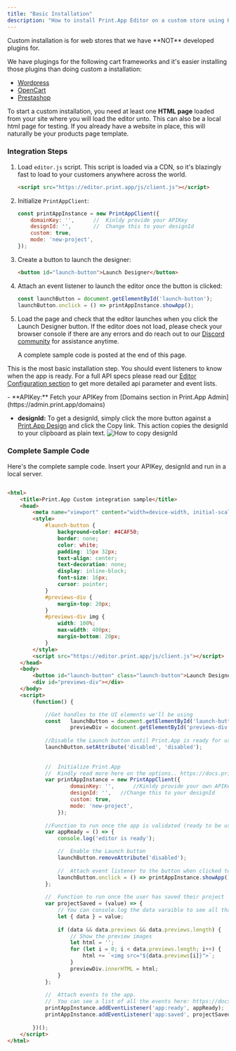```yaml
---
title: "Basic Installation"
description: "How to install Print.App Editor on a custom store using HTML and JavaScript"
---
```


<Warning>
Custom installation is for web stores that we have **NOT** developed plugins for.

We have plugings for the following cart frameworks and it's easier installing those plugins than doing custom a installation:

-   [Wordpress](/platforms/wordpress/installation/)
-   [OpenCart](/platforms/opencart/installation/)
-   [Prestashop](/platforms/prestashop/installation/)

</Warning>

To start a custom installation, you need at least one **HTML page** loaded from your site where you will load the editor unto.
This can also be a local html page for testing.
If you already have a website in place, this will naturally be your products page template.

### Integration Steps

1.  Load `editor.js` script.
    This script is loaded via a CDN, so it's blazingly fast to load to your customers anywhere across the world.
    ```html
    <script src="https://editor.print.app/js/client.js"></script>
    ```

2.  Initialize `PrintAppClient`:
    ```javascript
    const printAppInstance = new PrintAppClient({
        domainKey: '',		//	Kinldy provide your APIKey
        designId: '',	    //	Change this to your designId
        custom: true,
        mode: 'new-project',
    });
    ```

3.  Create a button to launch the designer:
    ```html
    <button id="launch-button">Launch Designer</button>
    ```

4.  Attach an event listener to launch the editor once the button is clicked:
    ```javascript
    const launchButton = document.getElementById('launch-button');
    launchButton.onclick = () => printAppInstance.showApp();
    ```

5.  Load the page and check that the editor launches when you click the Launch Designer button.
    If the editor does not load, please check your browser console if there are any errors and do
    reach out to our [Discord community](https://discord.gg/XNdtdFxNdE) for assistance anytime.

    A complete sample code is posted at the end of this page.

This is the most basic installation step.
You should event listeners to know when the app is ready.
For a full API specs please read our [Editor Configuration section](/api-reference/editor/configuration) to get more detailed api parameter and event lists.

<Tip>
-   **APIKey:** Fetch your APIKey from [Domains section in Print.App Admin](https://admin.print.app/domains)

-   **designId:** To get a designId, simply click the more button against a [Print.App Design](https://admin.print.app/designs) and click the Copy link.
    This action copies the designId to your clipboard as plain text.
    <img class="w-48" alt="How to copy designId" src="/images/design-copy.png" />
</Tip>

### Complete Sample Code
Here's the complete sample code. Insert your APIKey, designId and run in a local server.

```html

<html>
	<title>Print.App Custom integration sample</title>
    <head>
		<meta name="viewport" content="width=device-width, initial-scale=1.0, user-scalable=no, maximum-scale=1, shrink-to-fit=no">
		<style>
			#launch-button {
				background-color: #4CAF50;
				border: none;
				color: white;
				padding: 15px 32px;
				text-align: center;
				text-decoration: none;
				display: inline-block;
				font-size: 16px;
				cursor: pointer;
			}
			#previews-div {
				margin-top: 20px;
			}
			#previews-div img {
				width: 100%;
				max-width: 400px;
				margin-bottom: 20px;
			}
		</style>
        <script src="https://editor.print.app/js/client.js"></script>
    </head>
    <body>
		<button id="launch-button" class="launch-button">Launch Designer</button>
		<div id="previews-div"></div>
	</body>
	<script>
		(function() {

			//Get handles to the UI elements we'll be using
			const	launchButton = document.getElementById('launch-button'),
					previewDiv = document.getElementById('previews-div');
				
			//Disable the Launch button until Print.App is ready for use
			launchButton.setAttribute('disabled', 'disabled');
				
				
			//	Initialize Print.App
			//	Kindly read more here on the options.. https://docs.print.app
			var printAppInstance = new PrintAppClient({
					domainKey: '',		//Kinldy provide your own APIKey
					designId: '',	//Change this to your designId
					custom: true,
					mode: 'new-project',
				});
				
			//Function to run once the app is validated (ready to be used)
			var appReady = () => {
				console.log('editor is ready');

				//	Enable the Launch button
				launchButton.removeAttribute('disabled');
				
				//	Attach event listener to the button when clicked to show the app
				launchButton.onclick = () => printAppInstance.showApp();
			};
			
			//	Function to run once the user has saved their project
			var projectSaved = (value) => {
				// You can console.log the data varaible to see all that's passed down
				let { data } = value;
				
				if (data && data.previews && data.previews.length) {
					// Show the preview images
					let html = '';
					for (let i = 0; i < data.previews.length; i++) {
						html += `<img src="${data.previews[i]}">`;
					}
					previewDiv.innerHTML = html;
				}
			};
			
			//	Attach events to the app.
			//	You can see a list of all the events here: https://docs.print.app
			printAppInstance.addEventListener('app:ready', appReady);
			printAppInstance.addEventListener('app:saved', projectSaved);
			
		})();
	</script>
</html>
```